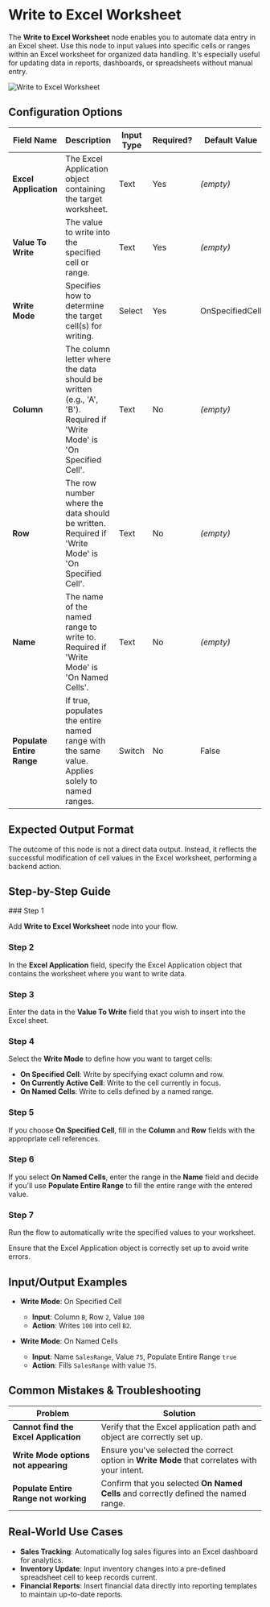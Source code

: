 
# Write to Excel Worksheet

The **Write to Excel Worksheet** node enables you to automate data entry in an Excel sheet. Use this node to input values into specific cells or ranges within an Excel worksheet for organized data handling. It's especially useful for updating data in reports, dashboards, or spreadsheets without manual entry.

![Write to Excel Worksheet](./write-to-excel-worksheet.png) 

## Configuration Options

| Field Name                | Description                                                                                                           | Input Type | Required? | Default Value   |
| ------------------------- | --------------------------------------------------------------------------------------------------------------------- | ---------- | --------- | --------------- |
| **Excel Application**     | The Excel Application object containing the target worksheet.                                                         | Text       | Yes       | _(empty)_       |
| **Value To Write**        | The value to write into the specified cell or range.                                                                  | Text       | Yes       | _(empty)_       |
| **Write Mode**            | Specifies how to determine the target cell(s) for writing.                                                            | Select     | Yes       | OnSpecifiedCell |
| **Column**                | The column letter where the data should be written (e.g., 'A', 'B'). Required if 'Write Mode' is 'On Specified Cell'. | Text       | No        | _(empty)_       |
| **Row**                   | The row number where the data should be written. Required if 'Write Mode' is 'On Specified Cell'.                     | Text       | No        | _(empty)_       |
| **Name**                  | The name of the named range to write to. Required if 'Write Mode' is 'On Named Cells'.                                | Text       | No        | _(empty)_       |
| **Populate Entire Range** | If true, populates the entire named range with the same value. Applies solely to named ranges.                        | Switch     | No        | False           |

## Expected Output Format

The outcome of this node is not a direct data output. Instead, it reflects the successful modification of cell values in the Excel worksheet, performing a backend action.

## Step-by-Step Guide

<Steps>
### Step 1

Add **Write to Excel Worksheet** node into your flow.

### Step 2

In the **Excel Application** field, specify the Excel Application object that contains the worksheet where you want to write data.

### Step 3

Enter the data in the **Value To Write** field that you wish to insert into the Excel sheet.

### Step 4

Select the **Write Mode** to define how you want to target cells:

- **On Specified Cell**: Write by specifying exact column and row.
- **On Currently Active Cell**: Write to the cell currently in focus.
- **On Named Cells**: Write to cells defined by a named range.

### Step 5

If you choose **On Specified Cell**, fill in the **Column** and **Row** fields with the appropriate cell references.

### Step 6

If you select **On Named Cells**, enter the range in the **Name** field and decide if you'll use **Populate Entire Range** to fill the entire range with the entered value.

### Step 7

Run the flow to automatically write the specified values to your worksheet.

</Steps>

<Callout type="warning" title="Important">
  Ensure that the Excel Application object is correctly set up to avoid write
  errors.
</Callout>

## Input/Output Examples

- **Write Mode**: On Specified Cell

  - **Input**: Column `B`, Row `2`, Value `100`
  - **Action**: Writes `100` into cell `B2`.

- **Write Mode**: On Named Cells
  - **Input**: Name `SalesRange`, Value `75`, Populate Entire Range `true`
  - **Action**: Fills `SalesRange` with value `75`.

## Common Mistakes & Troubleshooting

| Problem                               | Solution                                                                                      |
| ------------------------------------- | --------------------------------------------------------------------------------------------- |
| **Cannot find the Excel Application** | Verify that the Excel application path and object are correctly set up.                       |
| **Write Mode options not appearing**  | Ensure you've selected the correct option in **Write Mode** that correlates with your intent. |
| **Populate Entire Range not working** | Confirm that you selected **On Named Cells** and correctly defined the named range.           |

## Real-World Use Cases

- **Sales Tracking**: Automatically log sales figures into an Excel dashboard for analytics.
- **Inventory Update**: Input inventory changes into a pre-defined spreadsheet cell to keep records current.
- **Financial Reports**: Insert financial data directly into reporting templates to maintain up-to-date reports.
